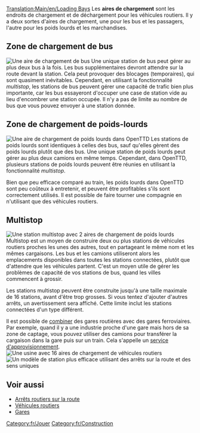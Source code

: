 [[Translation:Main/en/Loading Bays]]
Les '''aires de chargement''' sont les endroits de chargement et de déchargement pour les véhicules routiers. Il y a deux sortes d'aires de chargement, une pour les bus et les passagers, l'autre pour les poids lourds et les marchandises.

==Zone de chargement de bus==
[[File:en/Busstation.png|right|frame|Une aire de chargement de bus]]
Une unique station de bus peut gérer au plus deux bus à la fois. Les bus supplémentaires devront attendre sur la route devant la station. Cela peut provoquer des blocages (temporaires), qui sont quasiment inévitables. Cependant, en utilisant la fonctionnalité ''multistop'', les stations de bus peuvent gérer une capacité de trafic bien plus importante, car les bus essayeront d'occuper une case de station vide au lieu d'encombrer une station occupée. Il n'y a pas de limite au nombre de bus que vous pouvez envoyer à une station donnée.

==Zone de chargement de poids-lourds==
[[File:en/Lorrystation.png|right|frame|Une aire de chargement de poids lourds dans OpenTTD]]
Les stations de poids lourds sont identiques à celles des bus, sauf qu'elles gèrent des poids lourds plutôt que des bus. Une unique station de poids lourds peut gérer au plus deux camions en même temps. Cependant, dans OpenTTD, plusieurs stations de poids lourds peuvent être réunies en utilisant la fonctionnalité ''multistop''.

Bien que peu efficace comparé au train, les poids lourds dans OpenTTD sont peu coûteux à entretenir, et peuvent être profitables s'ils sont correctement utilisés. Il est possible de faire tourner une compagnie en n'utilisant que des véhicules routiers.

==Multistop==
[[File:en/Multistop2ry.png|frame|Une station multistop avec 2 aires de chargement de poids lourds]]
Multistop est un moyen de construire deux ou plus stations de véhicules routiers proches les unes des autres, tout en partageant le même nom et les mêmes cargaisons. Les bus et les camions utiliseront alors les emplacements disponibles dans toutes les stations connectées, plutôt que d'attendre que les véhicules partent. C'est un moyen utile de gérer les problèmes de capacité de vos stations de bus, quand les villes commencent à grossir.

Les stations multistop peuvent être construite jusqu'à une taille maximale de 16 stations, avant d'être trop grosses. Si vous tentez d'ajouter d'autres arrêts, un avertissement sera affiché. Cette limite inclut les stations connectées d'un type différent.

Il est possible de [[Main/en/Gares/Fr#Combiner des gares|combiner]] des gares routières avec des gares ferroviaires. Par exemple, quand il y a une industrie proche d'une gare mais hors de sa zone de captage, vous pouvez utiliser des camions pour transférer la cargaison dans la gare puis sur un train. Cela s'appelle un [[Main/fr/Service d'approvisionnement|service d'approvisionnement]].
[[File:en/Roadvehicle16stations.png|frame|Une usine avec 16 aires de chargement de véhicules routiers]]
[[File:en/Roadvehiclerorostation.png|frame|Un modèle de station plus efficace utilisant des [[Arrêt routier sur la route/Fr|arrêts sur la route]] et des [[Main/en/Construction Routière/Fr#Construire des routes à sens unique|sens uniques]]]]

==Voir aussi==
*[[Main/fr/Arrêt routier sur la route|Arrêts routiers sur la route]]
*[[Main/fr/Véhicules Routiers|Véhicules routiers]]
*[[Main/fr/Gares|Gares]]

[[Category:fr/Jouer]]
[[Category:fr/Construction]]